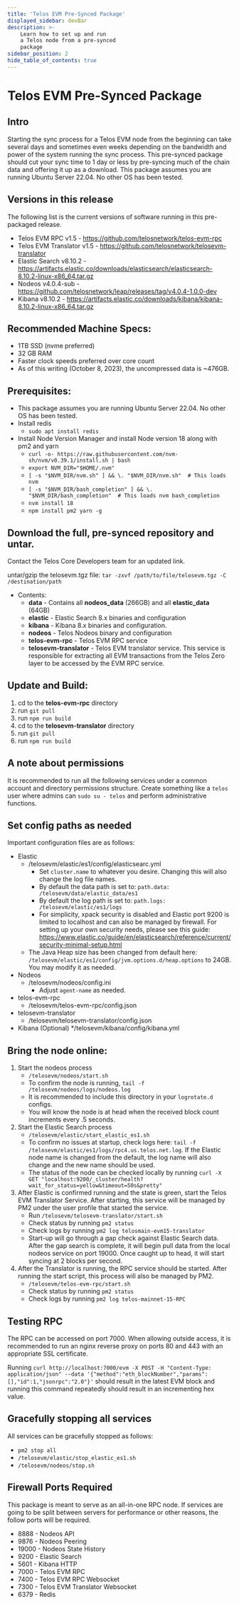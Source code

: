 ```yaml
---
title: 'Telos EVM Pre-Synced Package'
displayed_sidebar: devBar
description: >-
    Learn how to set up and run
    a Telos node from a pre-synced
    package
sidebar_position: 2
hide_table_of_contents: true
---
```


# Telos EVM Pre-Synced Package

## Intro
Starting the sync process for a Telos EVM node from the beginning can take several days and sometimes even weeks depending on the bandwidth and power of the system running the sync process. This pre-synced package should cut your sync time to 1 day or less by pre-syncing much of the chain data and offering it up as a download. This package assumes you are running Ubuntu Server 22.04. No other OS has been tested. 

## Versions in this release
The following list is the current versions of software running in this pre-packaged release.
* Telos EVM RPC v1.5 - https://github.com/telosnetwork/telos-evm-rpc
* Telos EVM Translator v1.5 - https://github.com/telosnetwork/telosevm-translator
* Elastic Search v8.10.2 - https://artifacts.elastic.co/downloads/elasticsearch/elasticsearch-8.10.2-linux-x86_64.tar.gz
* Nodeos v4.0.4-sub - https://github.com/telosnetwork/leap/releases/tag/v4.0.4-1.0.0-dev
* Kibana v8.10.2 - https://artifacts.elastic.co/downloads/kibana/kibana-8.10.2-linux-x86_64.tar.gz

## Recommended Machine Specs: 
* 1TB SSD (nvme preferred)
* 32 GB RAM
* Faster clock speeds preferred over core count
* As of this writing (October 8, 2023), the uncompressed data is ~476GB.

## Prerequisites: 
* This package assumes you are running Ubuntu Server 22.04. No other OS has been tested.
* Install redis
  * `sudo apt install redis`
* Install Node Version Manager and install Node version 18 along with pm2 and yarn
  * `curl -o- https://raw.githubusercontent.com/nvm-sh/nvm/v0.39.1/install.sh | bash`
  * `export NVM_DIR="$HOME/.nvm"`
  * `[ -s "$NVM_DIR/nvm.sh" ] && \. "$NVM_DIR/nvm.sh"  # This loads nvm`
  * `[ -s "$NVM_DIR/bash_completion" ] && \. "$NVM_DIR/bash_completion"  # This loads nvm bash_completion`
  * `nvm install 18`
  * `npm install pm2 yarn -g`

## Download the full, pre-synced repository and untar. 
Contact the Telos Core Developers team for an updated link.

untar/gzip the telosevm.tgz file: `tar -zxvf /path/to/file/telosevm.tgz -C /destination/path`

* Contents:
  * **data** - Contains all **nodeos_data** (266GB) and all **elastic_data** (64GB)
  * **elastic** - Elastic Search 8.x binaries and configuration
  * **kibana** - Kibana 8.x binaries and configuration.
  * **nodeos** - Telos Nodeos binary and configuration
  * **telos-evm-rpc** - Telos EVM RPC service
  * **telosevm-translator** - Telos EVM translator service. This service is responsible for extracting all EVM transactions from the Telos Zero layer to be accessed by the EVM RPC service.

## Update and Build:

1. cd to the **telos-evm-rpc** directory
1. run `git pull`
1. run `npm run build`
1. cd to the **telosevm-translator** directory
1. run `git pull`
1. run `npm run build`

## A note about permissions
It is recommended to run all the following services under a common account and directory permissions structure. Create something like a `telos` user where admins can `sudo su - telos` and perform administrative functions.

## Set config paths as needed
Important configuration files are as follows:

* Elastic
  * /telosevm/elastic/es1/config/elasticsearc.yml
    * Set `cluster.name` to whatever you desire. Changing this will also change the log file names.
    * By default the data path is set to: `path.data: /telosevm/data/elastic_data/es1`
    * By default the log path is set to: `path.logs: /telosevm/elastic/es1/logs`
    * For simplicity, xpack security is disabled and Elastic port 9200 is limited to localhost and can also be managed by firewall. For setting up your own security needs, please see this guide: https://www.elastic.co/guide/en/elasticsearch/reference/current/security-minimal-setup.html
  * The Java Heap size has been changed from default here: `/telosevm/elastic/es1/config/jvm.options.d/heap.options` to 24GB. You may modify it as needed.
* Nodeos
  * /telosevm/nodeos/config.ini
    * Adjust `agent-name` as needed.
* telos-evm-rpc
  * /telosevm/telos-evm-rpc/config.json
* telosevm-translator
    * /telosevm/telosevm-translator/config.json
* Kibana (Optional)
  */telosevm/kibana/config/kibana.yml

## Bring the node online:
1. Start the nodeos process
   * `/telosevm/nodeos/start.sh`
   * To confirm the node is running, `tail -f /telosevm/nodeos/logs/nodeos.log`
   * It is recommended to include this directory in your `logrotate.d` configs.
   * You will know the node is at head when the received block count increments every .5 seconds.
1. Start the Elastic Search process
   * `/telosevm/elastic/start_elastic_es1.sh`
   * To confirm no issues at startup, check logs here: `tail -f /telosevm/elastic/es1/logs/rpc4.us.telos.net.log`. If the Elastic node name is changed from the default, the log name will also change and the new name should be used.
   * The status of the node can be checked locally by running `curl -X GET "localhost:9200/_cluster/health?wait_for_status=yellow&timeout=50s&pretty"`
1. After Elastic is confirmed running and the state is green, start the Telos EVM Translator Service. After starting, this service will be managed by PM2 under the user profile that started the service.
   * Run `/telosevm/telosevm-translator/start.sh`
   * Check status by running `pm2 status`
   * Check logs by running `pm2 log telosmain-evm15-translator`
   * Start-up will go through a gap check against Elastic Search data. After the gap search is complete, it will begin pull data from the local nodeos service on port 19000. Once caught up to head, it will start syncing at 2 blocks per second.
2. After the Translator is running, the RPC service should be started. After running the start script, this process will also be managed by PM2.
   * `/telosevm/telos-evm-rpc/start.sh`
   * Check status by running `pm2 status`
   * Check logs by running `pm2 log telos-mainnet-15-RPC`

## Testing RPC
The RPC can be accessed on port 7000. When allowing outside access, it is recommended to run an nginx reverse proxy on ports 80 and 443 with an appropriate SSL certificate.

Running `curl http://localhost:7000/evm -X POST -H "Content-Type: application/json" --data '{"method":"eth_blockNumber","params":[],"id":1,"jsonrpc":"2.0"}'` should result in the latest EVM block and running this command repeatedly should result in an incrementing hex value.

## Gracefully stopping all services
All services can be gracefully stopped as follows:
* `pm2 stop all`
* `/telosevm/elastic/stop_elastic_es1.sh`
* `/telosevm/nodeos/stop.sh`

## Firewall Ports Required
This package is meant to serve as an all-in-one RPC node. If services are going to be split between servers for performance or other reasons, the follow ports will be required. 
* 8888 - Nodeos API
* 9876 - Nodeos Peering
* 19000 - Nodeos State History
* 9200 - Elastic Search
* 5601 - Kibana HTTP
* 7000 - Telos EVM RPC
* 7400 - Telos EVM RPC Websocket
* 7300 - Telos EVM Translator Websocket
* 6379 - Redis



